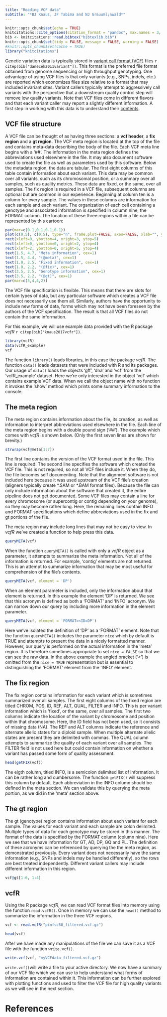 ```yaml
---
title: "Reading VCF data"
subtitle: "*BJ Knaus, JF Tabima and NJ Gr&uuml;nwald*"
---
```



```r
knitr::opts_chunk$set(echo = TRUE)
knitcitations::cite_options(citation_format = "pandoc", max.names = 3, style = "html", hyperlink = "to.doc")
bib <- knitcitations::read.bibtex("bibtexlib.bib")
knitr::opts_chunk$set(tidy = FALSE, message = FALSE, warning = FALSE)
#knitr::opts_chunk$set(cache = TRUE)
library("knitcitations")
```


Genetic variation data is typically stored in [variant call format (VCF)](http://samtools.github.io/hts-specs/ "VCF format at hts-specs") files `r citep(bib["danecek2011variant"])`.
This format is the preferred file format obtained from genome sequencing or high throughput genotyping.
One advantage of using VCF files is that only variants (e.g., SNPs, indels, etc.) are reported which economizes files size relative to a format that may included invariant sites.
Variant callers typically attempt to aggressively call variants with the perspective that a downstream quality control step will remove low quality variants.
Note that VCF files come in different flavors and that each variant caller may report a slightly different information.
A first step in working with this data is to understand their [contents](http://vcftools.sourceforge.net/VCF-poster.pdf).

## VCF file structure

A VCF file can be thought of as having three sections: a **vcf header**, a **fix region** and a **gt region**.
The VCF meta region is located at the top of the file and contains meta-data describing the body of the file.
Each VCF meta line begins with a '##'.
The information in the meta region defines the abbreviations used elsewhere in the file.
It may also document software used to create the file as well as parameters used by this software.
Below the metadata region, the data are tabular.
The first eight columns of this table contain information about each variant.
This data may be common over all variants, such as its chromosomal position, or a summary over all samples, such as quality metrics.
These data are fixed, or the same, over all samples.
The fix region is required in a VCF file, subsequent columns are optional but are common in our experience.
Beginning at column ten is a column for every sample.
The values in these columns are information for each sample and each variant.
The organization of each cell containing a genotype and associated information is specified in column nine, the FORMAT column.
The location of these three regions within a file can be represented by this cartoon:


```r
par(mar=c(0.1,0.1,0.1,0.1))
plot(c(0,5), c(0,5), type="n", frame.plot=FALSE, axes=FALSE, xlab="", ylab="")
rect(xleft=0, ybottom=4, xright=3, ytop=5)
rect(xleft=0, ybottom=0, xright=2, ytop=4)
rect(xleft=2, ybottom=0, xright=5, ytop=4)
text(1.5, 4.7, "Meta information", cex=1)
text(1.5, 4.4, "(@meta)", cex=1)
text(1.0, 2.5, "Fixed information", cex=1)
text(1.0, 2.2, "(@fix)", cex=1)
text(3.5, 2.5, "Genotype information", cex=1)
text(3.5, 2.2, "(@gt)", cex=1)
par(mar=c(5,4,4,2))
```


The VCF file specification is flexible.
This means that there are slots for certain types of data, but any particular software which creates a VCF file does not necessarily use them all.
Similarly, authors have the opportunity to include new forms of data, forms which may not have been foreseen by the authors of the VCF specification.
The result is that all VCF files do not contain the same information.


For this example, we will use example data provided with the R package *vcfR* `r citep(bib["knaus2017vcfr"])`.


```r
library(vcfR)
data(vcfR_example)
vcf
```


The function `library()` loads libraries, in this case the package *vcfR*.
The function `data()` loads datasets that were included with R and its packages.
Our usage of `data()` loads the objects 'gff', 'dna' and 'vcf' from the 'vcfR_example' dataset.
Here we're only interested in the object 'vcf' which contains example VCF data.
When we call the object name with no function it invokes the 'show' method which prints some summary information to the console.


## The meta region


The meta region contains information about the file, its creation, as well as information to interpret abbreviations used elsewhere in the file.
Each line of the meta region begins with a double pound sign ('##').
The example which comes with *vcfR* is shown below.
(Only the first seven lines are shown for brevity.)


```r
strwrap(vcf@meta[1:7])
```


The first line contains the version of the VCF format used in the file.
This line is required.
The second line specifies the software which created the VCF file.
This is not required, so not all VCF files include it.
When they do, the file becomes self documenting.
Note that the alignment software is not included here because it was used upstream of the VCF file's creation (aligners typically create \*.SAM or \*.BAM format files).
Because the file can only include information about the software that created it, the entire pipeline does not get documented.
Some VCF files may contain a line for every chromosome (or supercontig or contig depending on your genome), so they may become rather long.
Here, the remaining lines contain INFO and FORMAT specifications which define abbreviations used in the fix and gt portions of the file.


The meta region may include long lines that may not be easy to view.
In *vcfR* we've created a function to help press this data.


```r
queryMETA(vcf)
```


When the function `queryMETA()` is called with only a *vcfR* object as a parameter, it attempts to summarize the meta information.
Not all of the information is returned.
For example, 'contig' elements are not returned.
This is an attempt to summarize information that may be most useful for comprehension of the file's contents.


```r
queryMETA(vcf, element = 'DP')
```


When an element parameter is included, only the information about that element is returned.
In this example the element 'DP' is returned.
We see that this acronym is defined as both a 'FORMAT' and 'INFO' acronym.
We can narrow down our query by including more information in the element parameter.


```r
queryMETA(vcf, element = 'FORMAT=<ID=DP')
```


Here we've isolated the definition of 'DP' as a 'FORMAT' element.
Note that the function `queryMETA()` includes the parameter `nice` which by default is TRUE and attempts to present the data in a nicely formatted manner.
However, our query is performed on the actual information in the 'meta' region.
It is therefore sometimes appropriate to set `nice = FALSE` so that we can see the raw data.
In the above example the angled bracket ('<') is omitted from the `nice = TRUE` representation but is essential to distinguishing the 'FORMAT' element from the 'INFO' element.


## The fix region

The fix region contains information for each variant which is sometimes summarized over all samples.
The first eight columns of the fixed region are titled CHROM, POS, ID, REF, ALT, QUAL, FILTER and INFO.
This is per variant information which is 'fixed', or the same, over all samples.
The first two columns indicate the location of the variant by chromosome and position within that chromosome.
Here, the ID field has not been used, so it consists of missing data (NA).
The REF and ALT columns indicate the reference and alternate allelic states for a diploid sample.
When multiple alternate allelic states are present they are delimited with commas.
The QUAL column attempts to summarize the quality of each variant over all samples.
The FILTER field is not used here but could contain information on whether a variant has passed some form of quality assessment.


```r
head(getFIX(vcf))
```



The eigth column, titled INFO, is a semicolon delimited list of information.
It can be rather long and cumbersome.
The function `getFIX()` will suppress this column by default.
Each abbreviation in the INFO column should be defined in the meta section.
We can validate this by querying the meta portion, as we did in the 'meta' section above.


## The gt region


The gt (genotype) region contains information about each variant for each sample.
The values for each variant and each sample are colon delimited.
Multiple types of data for each genotype may be stored in this manner.
The format of the data is specified by the FORMAT column (column nine).
Here we see that we have information for GT, AD, DP, GQ and PL.
The definition of these acronyms can be referenced by querying the the meta region, as demonstrated previously.
Every variant does not necessarily have the same information (e.g., SNPs and indels may be handled differently), so the rows are best treated independently.
Different variant callers may include different information in this region.


```r
vcf@gt[1:6, 1:4]
```




## vcfR


Using the R package *vcfR*, we can read VCF format files into memory using the function `read.vcfR()`.
Once in memory we can use the `head()` method to summarize the information in the three VCF regions.


```r
vcf <- read.vcfR("pinfsc50_filtered.vcf.gz")
```


```r
head(vcf)
```


After we have made any manipulations of the file we can save it as a VCF file with the function `write.vcf()`.


```r
write.vcf(vcf, "myVCFdata_filtered.vcf.gz")
```


`write.vcf()`will write a file to your active directory. 
We now have a summary of our VCF file which we can use to help understand what forms of information are contained within it.
This information can be further explored with plotting functions and used to filter the VCF file for high quality variants as we will see in the next section.


# References
